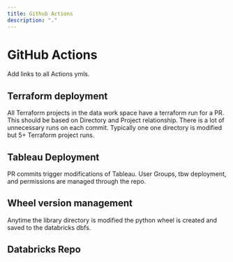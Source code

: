 ```yaml
---
title: Github Actions
description: "."
---
```

# GitHub Actions

Add links to all Actions ymls.

## Terraform deployment
All Terraform projects in the data work space have a terraform run for a PR. This should be based on Directory and Project relationship. There is a lot of unnecessary runs on each commit. Typically one one directory is modified but 5+ Terraform project runs.

## Tableau Deployment
PR commits trigger modifications of Tableau. User Groups, tbw deployment, and permissions are managed through the repo.

## Wheel version management

Anytime the library directory is modified the python wheel is created and saved to the databricks dbfs.


## Databricks Repo
